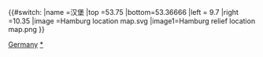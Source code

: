 {{#switch:{{{1}}}
|name  =汉堡
|top   =53.75
|bottom=53.36666
|left  = 9.7
|right =10.35
|image =Hamburg location map.svg
|image1=Hamburg relief location map.png
}}<noinclude>
<!--    PLEASE DO NOT ADD DOCUMENTATION/CATEGORIES/INTERWIKIS HERE-->
{{Documentation}}

[[Category:地理位置圖模板|Germany]]
[[Category:德国地理位置圖模板|*]]
</noinclude>